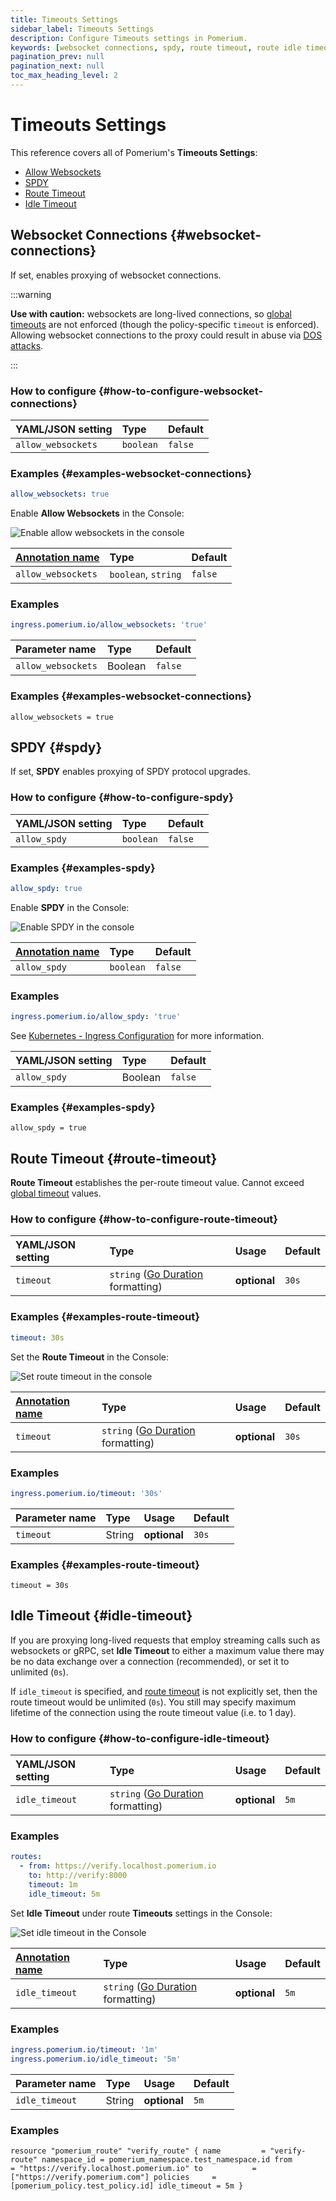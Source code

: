 ```yaml
---
title: Timeouts Settings
sidebar_label: Timeouts Settings
description: Configure Timeouts settings in Pomerium.
keywords: [websocket connections, spdy, route timeout, route idle timeout]
pagination_prev: null
pagination_next: null
toc_max_heading_level: 2
---
```



# Timeouts Settings

This reference covers all of Pomerium's **Timeouts Settings**:

- [Allow Websockets](#websocket-connections)
- [SPDY](#spdy)
- [Route Timeout](#route-timeout)
- [Idle Timeout](#idle-timeout)

## Websocket Connections {#websocket-connections}

If set, enables proxying of websocket connections.

:::warning

**Use with caution:** websockets are long-lived connections, so [global timeouts](/docs/reference/global-timeouts) are not enforced (though the policy-specific `timeout` is enforced). Allowing websocket connections to the proxy could result in abuse via [DOS attacks](https://www.cloudflare.com/learning/ddos/ddos-attack-tools/slowloris/).

:::

### How to configure {#how-to-configure-websocket-connections}

<Tabs>
<TabItem value="Core" label="Core">

| **YAML**/**JSON** setting | **Type**  | **Default** |
| :------------------------ | :-------- | :---------- |
| `allow_websockets`        | `boolean` | `false`     |

### Examples {#examples-websocket-connections}

```yaml
allow_websockets: true
```

</TabItem>
<TabItem value="Enterprise" label="Enterprise">

Enable **Allow Websockets** in the Console:

![Enable allow websockets in the console](../img/routes/timeouts/allow-websockets.png)

</TabItem>
<TabItem value="Kubernetes" label="Kubernetes">

| **[Annotation name](/docs/deploy/k8s/ingress#set-ingress-annotations)** | **Type** | **Default** |
| :-- | :-- | :-- |
| `allow_websockets` | `boolean`, `string` | `false` |

### Examples

```yaml
ingress.pomerium.io/allow_websockets: 'true'
```

</TabItem>
<TabItem value="Enterprise via Terraform" label="Enterprise via Terraform">

| **Parameter name** | **Type** | **Default** |
| :----------------- | :------- | :---------- |
| `allow_websockets` | Boolean  | `false`     |

### Examples {#examples-websocket-connections}

```hcl
allow_websockets = true
```

</TabItem>
</Tabs>

## SPDY {#spdy}

If set, **SPDY** enables proxying of SPDY protocol upgrades.

### How to configure {#how-to-configure-spdy}

<Tabs>
<TabItem value="Core" label="Core">

| **YAML**/**JSON** setting | **Type**  | **Default** |
| :------------------------ | :-------- | :---------- |
| `allow_spdy`              | `boolean` | `false`     |

### Examples {#examples-spdy}

```YAML
allow_spdy: true
```

</TabItem>
<TabItem value="Enterprise" label="Enterprise">

Enable **SPDY** in the Console:

![Enable SPDY in the console](../img/routes/timeouts/spdy.png)

</TabItem>
<TabItem value="Kubernetes" label="Kubernetes">

| **[Annotation name](/docs/deploy/k8s/ingress#set-ingress-annotations)** | **Type** | **Default** |
| :-- | :-- | :-- |
| `allow_spdy` | `boolean` | `false` |

### Examples

```yaml
ingress.pomerium.io/allow_spdy: 'true'
```

See [Kubernetes - Ingress Configuration](/docs/deploy/k8s/ingress) for more information.

</TabItem>
<TabItem value="Enterprise via Terraform" label="Enterprise via Terraform">

| **YAML**/**JSON** setting | **Type** | **Default** |
| :------------------------ | :------- | :---------- |
| `allow_spdy`              | Boolean  | `false`     |

### Examples {#examples-spdy}

```hcl
allow_spdy = true
```

</TabItem>
</Tabs>

## Route Timeout {#route-timeout}

**Route Timeout** establishes the per-route timeout value. Cannot exceed [global timeout](/docs/reference/global-timeouts) values.

### How to configure {#how-to-configure-route-timeout}

<Tabs>
<TabItem value="Core" label="Core">

| **YAML**/**JSON** setting | **Type** | **Usage** | **Default** |
| :-- | :-- | :-- | :-- |
| `timeout` | `string` ([Go Duration](https://golang.org/pkg/time/#Duration.String) formatting) | **optional** | `30s` |

### Examples {#examples-route-timeout}

```yaml
timeout: 30s
```

</TabItem>
<TabItem value="Enterprise" label="Enterprise">

Set the **Route Timeout** in the Console:

![Set route timeout in the console](../img/routes/timeouts/idle-and-route-timeouts.png)

</TabItem>
<TabItem value="Kubernetes" label="Kubernetes">

| **[Annotation name](/docs/deploy/k8s/ingress#set-ingress-annotations)** | **Type** | **Usage** | **Default** |
| :-- | :-- | :-- | :-- |
| `timeout` | `string` ([Go Duration](https://golang.org/pkg/time/#Duration.String) formatting) | **optional** | `30s` |

### Examples

```yaml
ingress.pomerium.io/timeout: '30s'
```

</TabItem>
<TabItem value="Enterprise via Terraform" label="Enterprise via Terraform">

| **Parameter name** | **Type** | **Usage**    | **Default** |
| :----------------- | :------- | :----------- | :---------- |
| `timeout`          | String   | **optional** | `30s`       |

### Examples {#examples-route-timeout}

```hcl
timeout = 30s
```

</TabItem>
</Tabs>

## Idle Timeout {#idle-timeout}

If you are proxying long-lived requests that employ streaming calls such as websockets or gRPC, set **Idle Timeout** to either a maximum value there may be no data exchange over a connection (recommended), or set it to unlimited (`0s`).

If `idle_timeout` is specified, and [route timeout](/docs/reference/routes/timeouts#route-timeout) is not explicitly set, then the route timeout would be unlimited (`0s`). You still may specify maximum lifetime of the connection using the route timeout value (i.e. to 1 day).

### How to configure {#how-to-configure-idle-timeout}

<Tabs>
<TabItem value="Core" label="Core">

| **YAML**/**JSON** setting | **Type** | **Usage** | **Default** |
| :-- | :-- | :-- | :-- |
| `idle_timeout` | `string` ([Go Duration](https://golang.org/pkg/time/#Duration.String) formatting) | **optional** | `5m` |

### Examples

```yaml
routes:
  - from: https://verify.localhost.pomerium.io
    to: http://verify:8000
    timeout: 1m
    idle_timeout: 5m
```

</TabItem>
<TabItem value="Enterprise" label="Enterprise">

Set **Idle Timeout** under route **Timeouts** settings in the Console:

![Set idle timeout in the Console](../img/routes/timeouts/idle-and-route-timeouts.png)

</TabItem>
<TabItem value="Kubernetes" label="Kubernetes">

| **[Annotation name](/docs/deploy/k8s/ingress#set-ingress-annotations)** | **Type** | **Usage** | **Default** |
| :-- | :-- | :-- | :-- |
| `idle_timeout` | `string` ([Go Duration](https://golang.org/pkg/time/#Duration.String) formatting) | **optional** | `5m` |

### Examples

```yaml
ingress.pomerium.io/timeout: '1m'
ingress.pomerium.io/idle_timeout: '5m'
```

</TabItem>
<TabItem value="Enterprise via Terraform" label="Enterprise via Terraform">

| **Parameter name** | **Type** | **Usage**    | **Default** |
| :----------------- | :------- | :----------- | :---------- |
| `idle_timeout`     | String   | **optional** | `5m`        |

### Examples

```hcl
resource "pomerium_route" "verify_route" { name         = "verify-route" namespace_id = pomerium_namespace.test_namespace.id from         = "https://verify.localhost.pomerium.io" to           = ["https://verify.pomerium.com"] policies     = [pomerium_policy.test_policy.id] idle_timeout = 5m }
```

</TabItem>
</Tabs>
